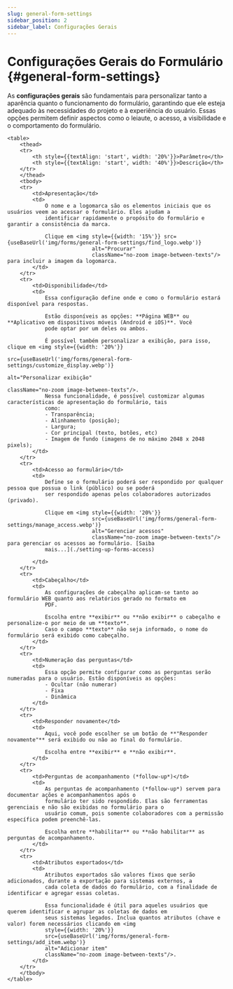 ```yaml
---
slug: general-form-settings
sidebar_position: 2
sidebar_label: Configurações Gerais
---
```


# Configurações Gerais do Formulário {#general-form-settings}

As **configurações gerais** são fundamentais para personalizar tanto a aparência quanto o funcionamento do formulário,
garantindo que ele esteja adequado às necessidades do projeto e à experiência do usuário. Essas opções permitem definir
aspectos como o leiaute, o acesso, a visibilidade e o comportamento do formulário.

````mdx-code-block
<table>
    <thead>
    <tr>
        <th style={{textAlign: 'start', width: '20%'}}>Parâmetro</th>
        <th style={{textAlign: 'start', width: '40%'}}>Descrição</th>
    </tr>
    </thead>
    <tbody>
    <tr>
        <td>Apresentação</td>
        <td>
            O nome e a logomarca são os elementos iniciais que os usuários veem ao acessar o formulário. Eles ajudam a
            identificar rapidamente o propósito do formulário e garantir a consistência da marca.

            Clique em <img style={{width: '15%'}} src={useBaseUrl('img/forms/general-form-settings/find_logo.webp')}
                           alt="Procurar"
                           className="no-zoom image-between-texts"/> para incluir a imagem da logomarca.
        </td>
    </tr>
    <tr>
        <td>Disponibilidade</td>
        <td>
            Essa configuração define onde e como o formulário estará disponível para respostas.

            Estão disponíveis as opções: **Página WEB** ou **Aplicativo em dispositivos móveis (Android e iOS)**. Você
            pode optar por um deles ou ambos.

            É possível também personalizar a exibição, para isso, clique em <img style={{width: '20%'}}
                                                                                 src={useBaseUrl('img/forms/general-form-settings/customize_display.webp')}
                                                                                 alt="Personalizar exibição"
                                                                                 className="no-zoom image-between-texts"/>.
            Nessa funcionalidade, é possível customizar algumas características de apresentação do formulário, tais
            como:
            - Transparência;
            - Alinhamento (posição);
            - Largura;
            - Cor principal (texto, botões, etc)
            - Imagem de fundo (imagens de no máximo 2048 x 2048 pixels);
        </td>
    </tr>
    <tr>
        <td>Acesso ao formulário</td>
        <td>
            Define se o formulário poderá ser respondido por qualquer pessoa que possua o link (público) ou se poderá
            ser respondido apenas pelos colaboradores autorizados (privado).

            Clique em <img style={{width: '20%'}}
                           src={useBaseUrl('img/forms/general-form-settings/manage_access.webp')}
                           alt="Gerenciar acessos"
                           className="no-zoom image-between-texts"/> para gerenciar os acessos ao formulário. [Saiba
            mais...](./setting-up-forms-access)

        </td>
    </tr>
    <tr>
        <td>Cabeçalho</td>
        <td>
            As configurações de cabeçalho aplicam-se tanto ao formulário WEB quanto aos relatórios gerado no formato em
            PDF.

            Escolha entre **exibir** ou **não exibir** o cabeçalho e personalize-o por meio de um **texto**.
            Caso o campo **texto** não seja informado, o nome do formulário será exibido como cabeçalho.
        </td>
    </tr>
    <tr>
        <td>Numeração das perguntas</td>
        <td>
            Essa opção permite configurar como as perguntas serão numeradas para o usuário. Estão disponíveis as opções:
            - Ocultar (não numerar)
            - Fixa
            - Dinâmica
        </td>
    </tr>
    <tr>
        <td>Responder novamente</td>
        <td>
            Aqui, você pode escolher se um botão de **"Responder novamente"** será exibido ou não ao final do formulário.

            Escolha entre **exibir** e **não exibir**.
        </td>
    </tr>
    <tr>
        <td>Perguntas de acompanhamento (*follow-up*)</td>
        <td>
            As perguntas de acompanhamento (*follow-up*) servem para documentar ações e acompanhamentos após o
            formulário ter sido respondido. Elas são ferramentas gerenciais e não são exibidas no formulário para o
            usuário comum, pois somente colaboradores com a permissão específica podem preenchê-las.

            Escolha entre **habilitar** ou **não habilitar** as perguntas de acompanhamento.
        </td>
    </tr>
    <tr>
        <td>Atributos exportados</td>
        <td>
            Atributos exportados são valores fixos que serão adicionados, durante a exportação para sistemas externos, a
            cada coleta de dados do formulário, com a finalidade de identificar e agregar essas coletas.

            Essa funcionalidade é útil para aqueles usuários que querem identificar e agrupar as coletas de dados em
            seus sistemas legados. Inclua quantos atributos (chave e valor) forem necessários clicando em <img
            style={{width: '20%'}}
            src={useBaseUrl('img/forms/general-form-settings/add_item.webp')}
            alt="Adicionar item"
            className="no-zoom image-between-texts"/>.
        </td>
    </tr>
    </tbody>
</table>
````
